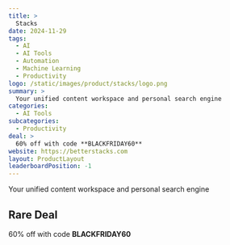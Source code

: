 ```yaml
---
title: >
  Stacks
date: 2024-11-29
tags:
  - AI
  - AI Tools
  - Automation
  - Machine Learning
  - Productivity
logo: /static/images/product/stacks/logo.png
summary: >
  Your unified content workspace and personal search engine
categories:
  - AI Tools
subcategories:
  - Productivity
deal: >
  60% off with code **BLACKFRIDAY60**
website: https://betterstacks.com
layout: ProductLayout
leaderboardPosition: -1
---
```

Your unified content workspace and personal search engine

## Rare Deal

60% off with code **BLACKFRIDAY60**
